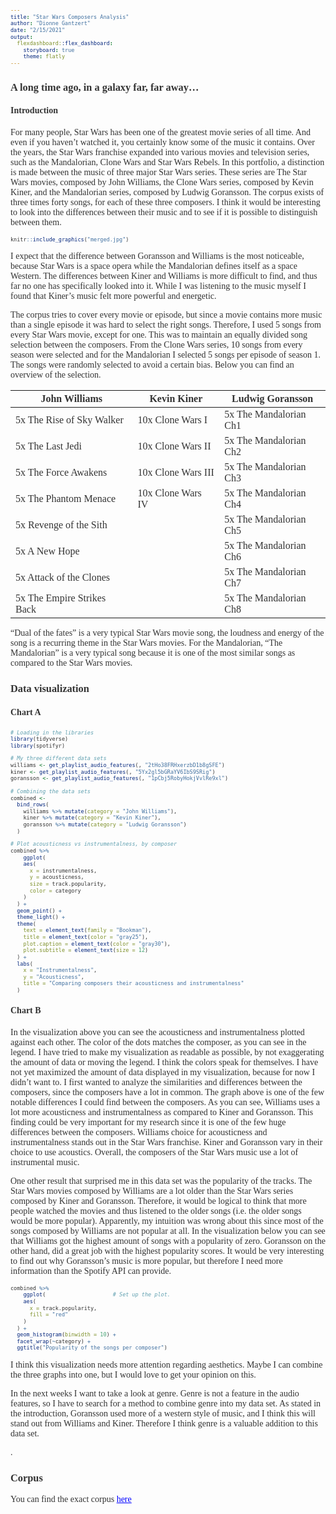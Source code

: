 ```yaml
---
title: "Star Wars Composers Analysis"
author: "Dionne Gantzert"
date: "2/15/2021"
output:
  flexdashboard::flex_dashboard:
    storyboard: true
    theme: flatly
---
```

<style>
body, h1, h2, h3, h4 {
    font-family: "Bookman", serif;
}

body {
    color: #333333;
}
a, a:hover {
    color: blue;
}
pre {
    font-size: 10px;
}
</style>

### A long time ago, in a galaxy far, far away...
#### Introduction
For many people, Star Wars has been one of the greatest movie series of all time. And even if you haven’t watched it, you certainly know some of the music it contains. Over the years, the Star Wars franchise expanded into various movies and television series, such as the Mandalorian, Clone Wars and Star Wars Rebels. In this portfolio, a distinction is made between the music of three major Star Wars series. These series are The Star Wars movies, composed by John Williams, the Clone Wars series, composed by Kevin Kiner, and the Mandalorian series, composed by Ludwig Goransson. The corpus exists of three times forty songs, for each of these three composers. I think it would be interesting to look into the differences between their music and to see if it is possible to distinguish between them. 

```r
knitr::include_graphics("merged.jpg")
```

I expect that the difference between Goransson and Williams is the most noticeable, because Star Wars is a space opera while the Mandalorian defines itself as a space Western. The differences between Kiner and Williams is more difficult to find, and thus far no one has specifically looked into it. While I was listening to the music myself I found that Kiner’s music felt more powerful and energetic.

The corpus tries to cover every movie or episode, but since a movie contains more music than a single episode it was hard to select the right songs. Therefore, I used 5 songs from every Star Wars movie, except for one. This was to maintain an equally divided song selection between the composers. From the Clone Wars series, 10 songs from every season were selected and for the Mandalorian I selected 5 songs per episode of season 1. The songs were randomly selected to avoid a certain bias. Below you can find an overview of the selection.


| John Williams              | Kevin Kiner        | Ludwig Goransson       |
|----------------------------|--------------------|------------------------|
| 5x The Rise of Sky Walker  | 10x Clone Wars I   | 5x The Mandalorian Ch1 |
| 5x The Last Jedi           | 10x Clone Wars II  | 5x The Mandalorian Ch2 |
| 5x The Force Awakens       | 10x Clone Wars III | 5x The Mandalorian Ch3 |
| 5x The Phantom Menace      | 10x Clone Wars IV  | 5x The Mandalorian Ch4 |
| 5x Revenge of the Sith     |                    | 5x The Mandalorian Ch5 |
| 5x A New Hope              |                    | 5x The Mandalorian Ch6 |
| 5x Attack of the Clones    |                    | 5x The Mandalorian Ch7 |
| 5x The Empire Strikes Back |                    | 5x The Mandalorian Ch8 |



“Dual of the fates” is a very typical Star Wars movie song, the loudness and energy of the song is a recurring theme in the Star Wars movies. For the Mandalorian, “The Mandalorian” is a very typical song because it is one of the most similar songs as compared to the Star Wars movies. 

### Data visualization

#### Chart A
```r
# Loading in the libraries
library(tidyverse)
library(spotifyr)

# My three different data sets
williams <- get_playlist_audio_features(, "2tHo38FRHxerzbD1b8gSFE")
kiner <- get_playlist_audio_features(, "5Yx2gl5bGRaYV6IbS9SRig")
goransson <- get_playlist_audio_features(, "1pCbj5RobyHokjVvlRe9xl")

# Combining the data sets
combined <-
  bind_rows(
    williams %>% mutate(category = "John Williams"),
    kiner %>% mutate(category = "Kevin Kiner"),
    goransson %>% mutate(category = "Ludwig Goransson")
  )

# Plot acousticness vs instrumentalness, by composer
combined %>%
    ggplot(                 
    aes(
      x = instrumentalness,
      y = acousticness,
      size = track.popularity,
      color = category
    )
  ) +
  geom_point() +
  theme_light() +
  theme(
    text = element_text(family = "Bookman"),
    title = element_text(color = "gray25"),
    plot.caption = element_text(color = "gray30"),
    plot.subtitle = element_text(size = 12)
  ) +
  labs(
    x = "Instrumentalness",
    y = "Acousticness",
    title = "Comparing composers their acousticness and instrumentalness"
  )
```

#### Chart B
In the visualization above you can see the acousticness and instrumentalness plotted against each other. The color of the dots matches the composer, as you can see in the legend. I have tried to make my visualization as readable as possible, by not exaggerating the amount of data or moving the legend. I think the colors speak for themselves. I have not yet maximized the amount of data displayed in my visualization, because for now I didn't want to. I first wanted to analyze the similarities and differences between the composers, since the composers have a lot in common. The graph above is one of the few notable differences I could find between the composers. As you can see, Williams uses a lot more acousticness and instrumentalness as compared to Kiner and Goransson. This finding could be very important for my research since it is one of the few huge differences between the composers. Williams choice for acousticness and instrumentalness stands out in the Star Wars franchise. Kiner and Goransson vary in their choice to use acoustics. Overall, the composers of the Star Wars music use a lot of instrumental music. 

One other result that surprised me in this data set was the popularity of the tracks. The Star Wars movies composed by Williams are a lot older than the Star Wars series composed by Kiner and Goransson. Therefore, it would be logical to think that more people watched the movies and thus listened to the older songs (i.e. the older songs would be more popular). Apparently, my intuition was wrong about this since most of the songs composed by Williams are not popular at all. In the visualization below you can see that Williams got the highest amount of songs with a popularity of zero. Goransson on the other hand, did a great job with the highest popularity scores. It would be very interesting to find out why Goransson's music is more popular, but therefore I need more information than the Spotify API can provide. 

```r
combined %>%
    ggplot(                     # Set up the plot.
    aes(
      x = track.popularity,
      fill = "red"
    )
  ) +
  geom_histogram(binwidth = 10) +
  facet_wrap(~category) +
  ggtitle("Popularity of the songs per composer")
```

I think this visualization needs more attention regarding aesthetics. Maybe I can combine the three graphs into one, but I would love to get your opinion on this. 

In the next weeks I want to take a look at genre. Genre is not a feature in the audio features, so I have to search for a method to combine genre into my data set. As stated in the introduction, Goransson used more of a western style of music, and I think this will stand out from Williams and Kiner. Therefore I think genre is a valuable addition to this data set. 




.


### Corpus
You can find the exact corpus [here](https://open.spotify.com/playlist/0kojyfPUkAer4jsf4RSzDH?si=ryL0pYpGSxebBUsXJ38I-w)


